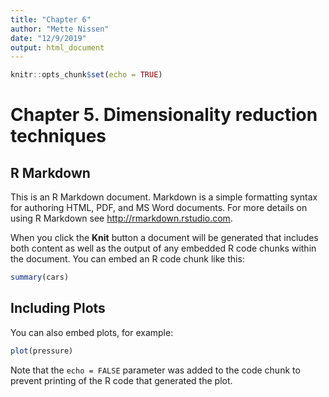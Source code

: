 ```yaml
---
title: "Chapter 6"
author: "Mette Nissen"
date: "12/9/2019"
output: html_document
---
```


```r
knitr::opts_chunk$set(echo = TRUE)
```

# Chapter 5. Dimensionality reduction techniques {.tabset}
## R Markdown

This is an R Markdown document. Markdown is a simple formatting syntax for authoring HTML, PDF, and MS Word documents. For more details on using R Markdown see <http://rmarkdown.rstudio.com>.

When you click the **Knit** button a document will be generated that includes both content as well as the output of any embedded R code chunks within the document. You can embed an R code chunk like this:

```r
summary(cars)
```

## Including Plots

You can also embed plots, for example:

```r
plot(pressure)
```

Note that the `echo = FALSE` parameter was added to the code chunk to prevent printing of the R code that generated the plot.
